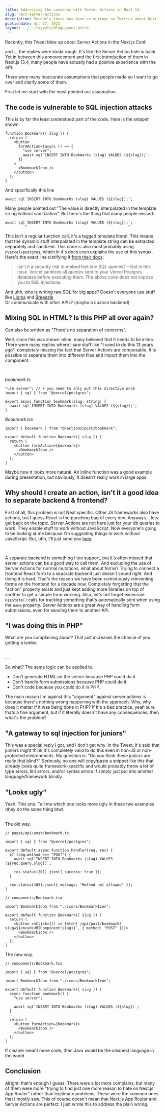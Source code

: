 ```yaml
---
title: Addressing the concerns with Server Actions in Next 14.
slug: next-server-actions
description: Recently there has been an outrage on Twitter about Next 14 and server actions. I want to address some of the concerns that people have been talking about.
publishdate: Oct 27, 2023
layout: ../../layouts/BlogLayout.astro
---
```




Recently, this Tweet blew up about Server Actions in the Next.js Conf.

<Tweet id="1717607565260124613" />

and..., the replies were kinda rough. It's like the Server Action hate is back. Yet in between this announcement and the first introduction of them in Next.js 13.4, many people have actually had a positive experience with the API.

There were many inaccurate assumptions that people made so I want to go over and clarify some of them.

First let me start with the most pointed out assumption..

## The code is vulnerable to SQL injection attacks

This is by far the least understood part of the code. Here is the snippet shown

```tsx
function Bookmark({ slug }) {
  return (
    <button
      formAction={async () => {
        "use server";
        await sql`INSERT INTO Bookmarks (slug) VALUES (${slug});`;
      }}
    >
      <BookmarkIcon />
    </button>
  );
}
```

And specifically this line

```tsx
await sql`INSERT INTO Bookmarks (slug) VALUES (${slug});`;
```

Many people pointed out "The value is directly interpolated in the template string without sanitization". But here's the thing that many people missed:

```tsx
await sql`INSERT INTO Bookmarks (slug) VALUES (${slug});`;
         ^                                              ^
```

This isn't a regular function call, it's a tagged template literal. This means that the dynamic stuff interpolated in the template string can be extracted separately and sanitized. This code is also most probably using `@vercel/postgres`, which in it's docs even explains the use of this syntax. Here's the exact line clarifying it [from their docs](https://vercel.com/docs/storage/vercel-postgres/quickstart#add-data-to-your-table):

> Isn't it a security risk to embed text into SQL queries? – Not in this case. Vercel sanitizes all queries sent to your Vercel Postgres database before executing them. The above code does not expose you to SQL injections.

And uhh, who is writing raw SQL for big apps? Doesn't everyone use stuff like [Ligma](https://prisma.io) and [Breeezle](https://orm.drizzle.team) <br />
Or communicate with other APIs? (maybe a custom backend)

## Mixing SQL in HTML? Is this PHP all over again?

Can also be written as "There's no separation of concerns".

Well, since this was shown inline, many believed that it needs to be inline. There were many replies where I saw stuff like "I used to do this 13 years ago", completely missing the fact that Server Actions are composable. It is possible to separate them into different files and import them into the component. <br />

<br />

_bookmark.ts_

```tsx
"use server"; // + you need to only put this directive once
import { sql } from "@vercel/postgres";

export async function bookmark(slug: string) {
  await sql`INSERT INTO Bookmarks (slug) VALUES (${slug});`;
}
```

_Bookmark.tsx_

```tsx
import { bookmark } from "@/actions/post/bookmark";

export default function Bookmark({ slug }) {
  return (
    <button formAction={bookmark}>
      <BookmarkIcon />
    </button>
  );
}
```

Maybe now it looks more natural. An inline function was a good example during presentation, but obviously, it doesn't really work in large apps.

## Why should I create an action, isn't it a good idea to separate backend & frontend?

First of all, this problem is not Next specific. Other JS frameworks also have actions, but I guess React is the punching bag of every dev. Anyways... lets get back on the topic. Server Actions are not here just for your db queries to work. They enable stuff to work without JavaScript. Now everyone's going to be looking at me because I'm suggesting things to work without JavaScript. But, uhh, I'll just send you [here](https://www.kryogenix.org/code/browser/everyonehasjs.html) <br />

<br />

A separate backend is something I too support, but it's often missed that server actions can be a good way to call them. And excluding the use of
Server Actions for normal mutations, what about forms? Trying to connect a frontend React form to a separate backend just doesn't sound right. And doing
it is hard. That's the reason we have been continuously reinventing forms on the frontend for a decade now. Completely forgetting that the "action" property
exists and just kept adding more libraries on top of another to get a simple form working. Also, let's not forget excessive `useState()` calls for tracking
something that's automatically sent when using the `name` property. Server Actions are a great way of handling form submissions, even for sending them to another API.

## "I was doing this in PHP"

What are you complaining about? That just increases the chance of you getting a lambo.

<br />
...
<br />

So what? The same logic can be applied to.

- Don't generate HTML on the server because PHP could do it.
- Don't handle form submissions because PHP could do it.
- Don't code because you could do it in PHP.

The main reason I'm against this "argument" against server actions is because there's nothing wrong happening with the approach. Why, why does it matter if it was being done in PHP? If it's a bad practice, yeah sure thats a fine argument, but if it literally doesn't have any consequences, then what's the problem?

## "A gateway to sql injection for juniors"

This was a special reply I got, and I don't get why.
In the Tweet, it's said that juniors might think it's completely valid to do this even in non-JS or non-protected environments. My question is: "Do you think these juniors are really that blind?" Seriously, no one will copy/paste a snippet like this that already looks quite framework-specific and would probably throw a lot of type errors, lint errors, and/or syntax errors if simply just put into another language/framework blindly.

## "Looks ugly"

Yeah. This one. Tell me which one looks more ugly in these two examples (they do the same thing btw)

<br />
The old way.

```tsx
// pages/api/post/bookmark.ts

import { sql } from "@vercel/postgres";

export default async function handler(req, res) {
  if (req.method === "POST") {
    await sql`INSERT INTO Bookmarks (slug) VALUES (${req.query.slug})`;

    res.status(201).json({ success: true });
  }

  res.status(405).json({ message: "Method not allowed" });
}

// components/Bookmark.tsx

import BookmarkIcon from "./icons/BookmarkIcon";

export default function Bookmark({ slug }) {
  return (
    <button onClick={() => fetch(`/api/post/bookmark?slug=${encodeURIComponent(slug)}`, { method: "POST" })}>
      <BookmarkIcon />
    </button>
  );
}
```

The new way.

```tsx
// components/Bookmark.tsx

import { sql } from "@vercel/postgres";

import BookmarkIcon from "./icons/BookmarkIcon";

export default function Bookmark({ slug }) {
  async function bookmark() {
    "use server";

    await sql`INSERT INTO Bookmarks (slug) VALUES (${slug})`;
  }

  return (
    <button formAction={bookmark}>
      <BookmarkIcon />
    </button>
  );
}
```

If cleaner meant more code, then Java would be the cleanest language in the world.

## Conclusion

Alright. that's enough I guess. There were a lot more complains, but many of them were more "trying to find just one more reason to hate on Next.js App Router" rather than legitimate problems. These were the common ones that I mostly saw. This of course doesn't mean that Next.js App Router and Server Actions are perfect. I just wrote this to address the plain wrong.
